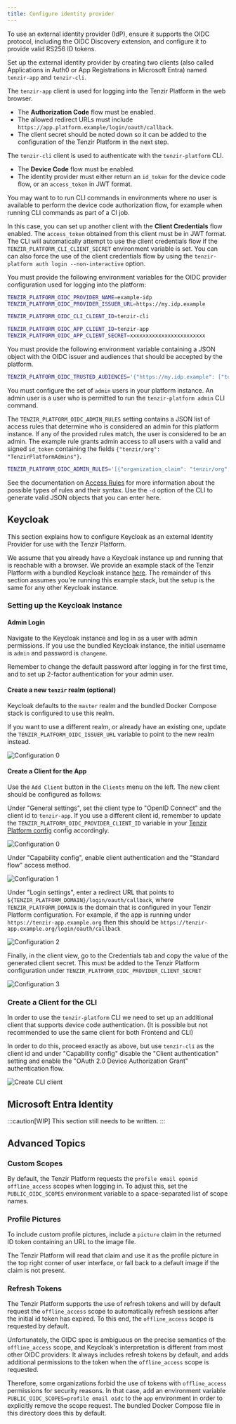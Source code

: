 ```yaml
---
title: Configure identity provider
---
```


To use an external identity provider (IdP), ensure it supports the OIDC
protocol, including the OIDC Discovery extension, and configure it to provide
valid RS256 ID tokens.

Set up the external identity provider by creating two clients (also called
Applications in Auth0 or App Registrations in Microsoft Entra) named
`tenzir-app` and `tenzir-cli`.

The `tenzir-app` client is used for logging into the Tenzir Platform in the web
browser.

- The **Authorization Code** flow must be enabled.
- The allowed redirect URLs must include
  `https://app.platform.example/login/oauth/callback`.
- The client secret should be noted down so it can be added to the configuration
  of the Tenzir Platform in the next step.

The `tenzir-cli` client is used to authenticate with the `tenzir-platform` CLI.

- The **Device Code** flow must be enabled.
- The identity provider must either return an `id_token` for the device code
  flow, or an `access_token` in JWT format.

You may want to to run CLI commands in environments where no user
is available to perform the device code authorization flow, for example
when running CLI commands as part of a CI job.

In this case, you can set up another client with the **Client Credentials** flow
enabled. The `access_token` obtained from this client must be in JWT format. The
CLI will automatically attempt to use the client credentials flow if
the `TENZIR_PLATFORM_CLI_CLIENT_SECRET` environment variable is set. You can
can also force the use of the client credentials flow by using the
`tenzir-platform auth login --non-interactive` option.

You must provide the following environment variables for the OIDC provider
configuration used for logging into the platform:

```sh
TENZIR_PLATFORM_OIDC_PROVIDER_NAME=example-idp
TENZIR_PLATFORM_OIDC_PROVIDER_ISSUER_URL=https://my.idp.example

TENZIR_PLATFORM_OIDC_CLI_CLIENT_ID=tenzir-cli

TENZIR_PLATFORM_OIDC_APP_CLIENT_ID=tenzir-app
TENZIR_PLATFORM_OIDC_APP_CLIENT_SECRET=xxxxxxxxxxxxxxxxxxxxxxxx
```

You must provide the following environment variable containing a JSON object
with the OIDC issuer and audiences that should be accepted by the
platform.

```sh
TENZIR_PLATFORM_OIDC_TRUSTED_AUDIENCES='{"https://my.idp.example": ["tenzir-cli", "tenzir-app"]}'
```

You must configure the set of `admin` users in your platform instance. An admin
user is a user who is permitted to run the `tenzir-platform admin` CLI command.

The `TENZIR_PLATFORM_OIDC_ADMIN_RULES` setting contains a JSON list of access
rules that determine who is considered an admin for this platform instance. If
any of the provided rules match, the user is considered to be an admin. The
example rule grants admin access to all users with a valid and signed `id_token`
containing the fields `{"tenzir/org": "TenzirPlatformAdmins"}`.

```sh
TENZIR_PLATFORM_OIDC_ADMIN_RULES='[{"organization_claim": "tenzir/org", "organization": "TenzirPlatformAdmins", "auth_fn": "auth_organization"}]'
```

See the documentation on [Access Rules](/reference/platform-cli#configure-access-rules)
for more information about the possible types of rules and their syntax. Use the
`-d` option of the CLI to generate valid JSON objects that you can enter here.

## Keycloak

This section explains how to configure Keycloak as an external Identity Provider
for use with the Tenzir Platform.

We assume that you already have a Keycloak instance up and running that is
reachable with a browser.
We provide an example stack of the Tenzir Platform with a bundled Keycloak
instance [here](https://github.com/tenzir/platform/tree/main/examples/keycloak).
The remainder of this section assumes you're running this example stack, but
the setup is the same for any other Keycloak instance.

### Setting up the Keycloak Instance

#### Admin Login

Navigate to the Keycloak instance and log in as a user with admin permissions.
If you use the bundled Keycloak instance, the initial username is `admin`
and password is `changeme`.

Remember to change the default password after logging in for the first time,
and to set up 2-factor authentication for your admin user.

#### Create a new `tenzir` realm (optional)

Keycloak defaults to the `master` realm and the bundled Docker Compose
stack is configured to use this realm.

If you want to use a different realm, or already have an existing one,
update the `TENZIR_PLATFORM_OIDC_ISSUER_URL` variable to point to the
new realm instead.

![Configuration 0](configure-identity-provider/keycloak_create_realm.png)

#### Create a Client for the App

Use the `Add Client` button in the `Clients` menu on the left. The new
client should be configured as follows:

Under "General settings", set the client type to "OpenID Connect" and the
client id to `tenzir-app`. If you use a different client id,
remember to update the `TENZIR_PLATFORM_OIDC_PROVIDER_CLIENT_ID` variable
in your [Tenzir Platform config](https://docs.tenzir.com/installation/deploy-the-platform#configure-the-platform)
config accordingly.

![Configuration 0](configure-identity-provider/keycloak_create_app_client_0.png)

Under "Capability config", enable client authentication and the "Standard flow"
access method.

![Configuration 1](configure-identity-provider/keycloak_create_app_client_1.png)

Under "Login settings", enter a redirect URL that points to `${TENZIR_PLATFORM_DOMAIN}/login/oauth/callback`, where
`TENZIR_PLATFORM_DOMAIN` is the domain that is configured in your Tenzir Platform configuration.
For example, if the app is running under `https://tenzir-app.example.org` then this should be
`https://tenzir-app.example.org/login/oauth/callback`

![Configuration 2](configure-identity-provider/keycloak_create_app_client_2.png)

Finally, in the client view, go to the Credentials tab and copy the value of
the generated client secret. This must be added to the Tenzir Platform configuration
under `TENZIR_PLATFORM_OIDC_PROVIDER_CLIENT_SECRET`

![Configuration 3](configure-identity-provider/keycloak_create_app_client_3.png)

### Create a Client for the CLI

In order to use the `tenzir-platform` CLI we need to set up an additional
client that supports device code authentication. (It is possible but not
recommended to use the same client for both Frontend and CLI)

In order to do this, proceed exactly as above, but use `tenzir-cli` as
the client id and under "Capability config" disable the "Client authentication"
setting and enable the "OAuth 2.0 Device Authorization Grant" authentication flow.

![Create CLI client](configure-identity-provider/keycloak_create_cli_client_0.png)

## Microsoft Entra Identity

:::caution[WIP]
This section still needs to be written.
:::

## Advanced Topics

### Custom Scopes

By default, the Tenzir Platform requests the `profile email openid offline_access` scopes
when logging in. To adjust this, set the `PUBLIC_OIDC_SCOPES` environment variable
to a space-separated list of scope names.

### Profile Pictures

To include custom profile pictures, include a `picture` claim in the returned
ID token containing an URL to the image file.

The Tenzir Platform will read that claim and use it as the profile picture in
the top right corner of user interface, or fall back to a default image if the
claim is not present.

### Refresh Tokens

The Tenzir Platform supports the use of refresh tokens and will by default request
the `offline_access` scope to automatically refresh sessions after the initial
id token has expired. To this end, the `offline_access` scope is requested by
default.

Unfortunately, the OIDC spec is ambiguous on the precise semantics of
the `offline_access` scope, and Keycloak's interpretation is different
from most other OIDC providers: It always includes refresh tokens by default,
and adds additional permissions to the token when the `offline_access` scope
is requested.

Therefore, some organizations forbid the use of tokens with `offline_access`
permissions for security reasons. In that case, add an environment variable
`PUBLIC_OIDC_SCOPES=profile email oidc` to the `app` environment in order to explicitly
remove the scope request. The bundled Docker Compose file in this directory does this
by default.
